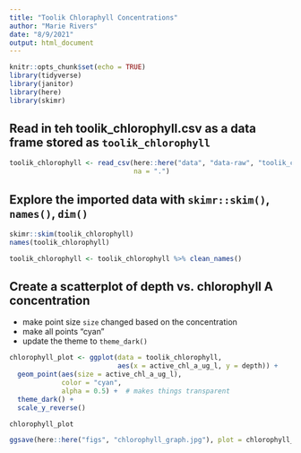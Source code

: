 ```yaml
---
title: "Toolik Chloraphyll Concentrations"
author: "Marie Rivers"
date: "8/9/2021"
output: html_document
---
```


```r
knitr::opts_chunk$set(echo = TRUE)
library(tidyverse)
library(janitor)
library(here)
library(skimr)
```

## Read in teh toolik_chlorophyll.csv as a data frame stored as `toolik_chlorophyll`
```r
toolik_chlorophyll <- read_csv(here::here("data", "data-raw", "toolik_chlorophyll.csv"), 
                               na = ".")
```

## Explore the imported data with `skimr::skim()`, `names()`, `dim()`
```r
skimr::skim(toolik_chlorophyll)
names(toolik_chlorophyll)

```
```r
toolik_chlorophyll <- toolik_chlorophyll %>% clean_names()
```
## Create a scatterplot of depth vs. chlorophyll A concentration
- make point size `size` changed based on the concentration
- make all points "cyan"
- update the theme to `theme_dark()`

```r
chlorophyll_plot <- ggplot(data = toolik_chlorophyll, 
                           aes(x = active_chl_a_ug_l, y = depth)) +
  geom_point(aes(size = active_chl_a_ug_l),
             color = "cyan",
             alpha = 0.5) +  # makes things transparent
  theme_dark() +
  scale_y_reverse()

chlorophyll_plot
```

```r
ggsave(here::here("figs", "chlorophyll_graph.jpg"), plot = chlorophyll_plot)
```
